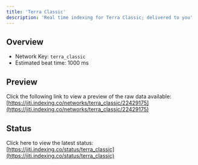 ```yaml
---
title: 'Terra Classic'
description: 'Real time indexing for Terra Classic; delivered to you'
---
```


## Overview
- Network Key: `terra_classic`
- Estimated beat time: 1000 ms

## Preview
Click the following link to view a preview of the raw data available: [https://jiti.indexing.co/networks/terra_classic/22429175](https://jiti.indexing.co/networks/terra_classic/22429175)

## Status
Click here to view the latest status: [https://jiti.indexing.co/status/terra_classic](https://jiti.indexing.co/status/terra_classic)
